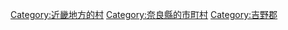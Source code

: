 {{Commonscat|Kurotaki, Nara}}
{{Catmore}}

{{DEFAULTSORT:Kurotaki}}
[[Category:近畿地方的村|Category:近畿地方的村]]
[[Category:奈良縣的市町村|Category:奈良縣的市町村]]
[[Category:吉野郡|Category:吉野郡]]